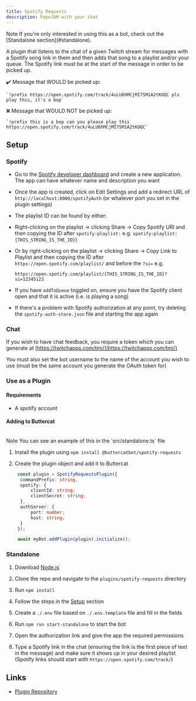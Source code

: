 ```yaml
---
title: Spotify Requests
description: PepeJAM with your chat
---
```



<Alert>
	<Info size={16} />
	<AlertTitle>Note</AlertTitle>
	<AlertDescription>
		If you're only interested in using this as a bot, check out the [Standalone
		section](#standalone).
	</AlertDescription>
</Alert>

A plugin that listens to the chat of a given Twitch stream for messages with a Spotify song link in them and then
adds that song to a playlist and/or your queue. The Spotify link must be at the start of the message in order to be
picked up.

✔️ Message that WOULD be picked up:

    `!prefix https://open.spotify.com/track/4uLU6hMCjMI75M1A2tKUQC pls play this, it's a bop`

❌ Message that WOULD NOT be picked up:

    `!prefix this is a bop can you please play this https://open.spotify.com/track/4uLU6hMCjMI75M1A2tKUQC`

## Setup

### Spotify

- Go to the [Spotify developer dashboard](https://developer.spotify.com/dashboard/)
  and create a new application. The app can have whatever name and description you want

- Once the app is created, click on Edit Settings and add a redirect URL of
  `http://localhost:8000/spotifyAuth` (or whatever port you set in the plugin settings)

- The playlist ID can be found by either:

- Right-clicking on the playlist -> clicking Share -> Copy Spotify URI and then copying the ID
  after `spotify:playlist:`
  e.g. `spotify:playlist:{THIS_STRING_IS_THE_ID}`)

- Or by right-clicking on the playlist -> clicking Share -> Copy Link to Playlist and then copying the ID
  after `https://open.spotify.com/playlist/` and before the `?si=`
  e.g.

  ```text
  https://open.spotify.com/playlist/{THIS_STRING_IS_THE_ID}?si=12345123
  ```

- If you have `addToQueue` toggled on, ensure you have the Spotify client open and that it is active (i.e. is playing
  a song)

- If there's a problem with Spotify authorization at any point, try deleting the
  `spotify-auth-store.json` file and starting the app again

### Chat

If you wish to have chat feedback, you require a token which you can generate at
[https://twitchapps.com/tmi/](https://twitchapps.com/tmi/)

You must also set the bot username to the name of the account you wish to use (must be the same account you
generate the
OAuth token for)

### Use as a Plugin

#### Requirements

- A spotify account

#### Adding to Buttercat

<br />
<Alert>
	<Info size={16} />
	<AlertTitle>Note</AlertTitle>
	<AlertDescription>
		You can see an example of this in the `src/standalone.ts` file
	</AlertDescription>
</Alert>

1. Install the plugin using `npm install @buttercatbot/spotify-requests`
2. Create the plugin object and add it to Buttercat

   ```typescript
    const plugin = SpotifyRequestsPlugin({
   	 commandPrefix: string,
   	 spotify: {
   		 clientId: string;
   		 clientSecret: string;
   	 },
   	 authServer: {
   		 port: number;
   		 host: string;
   	 }
    });

    await myBot.addPlugin(plugin).initialize();
   ```

### Standalone

1. Download [Node.js](https://nodejs.org/en/)

2. Clone the repo and navigate to the `plugins/spotify-requests` directory

3. Run `npm install`

4. Follow the steps in the [Setup](#setup) section

5. Create a `./.env` file based on `./.env.template` file and fill in the fields

6. Run `npm run start-standalone` to start the bot

7. Open the authorization link and give the app the required permissions

8. Type a Spotify link in the chat (ensuring the link is the first piece of text in the message)
   and make sure it shows up in your desired playlist (Spotify links should start
   with `https://open.spotify.com/track/`)

## Links

- [Plugin Repository](https://github.com/MarcDonald/buttercat/tree/main/plugins/spotify-requests)
